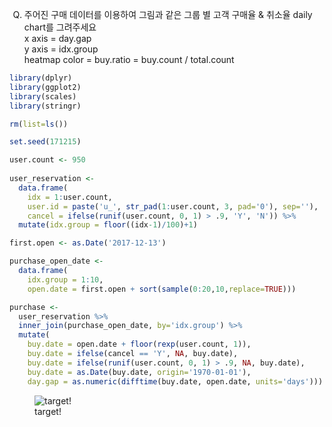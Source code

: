 Q) 주어진 구매 데이터를 이용하여 그림과 같은 그룹 별 고객 구매율 & 취소율 daily chart를 그려주세요  
x axis = day.gap  
y axis = idx.group  
heatmap color = buy.ratio = buy.count / total.count  

```r
library(dplyr)
library(ggplot2)
library(scales)
library(stringr)

rm(list=ls())

set.seed(171215)

user.count <- 950
  
user_reservation <- 
  data.frame(
    idx = 1:user.count,
    user.id = paste('u_', str_pad(1:user.count, 3, pad='0'), sep=''),
    cancel = ifelse(runif(user.count, 0, 1) > .9, 'Y', 'N')) %>%
  mutate(idx.group = floor((idx-1)/100)+1)

first.open <- as.Date('2017-12-13')

purchase_open_date <-
  data.frame(
    idx.group = 1:10,
    open.date = first.open + sort(sample(0:20,10,replace=TRUE)))

purchase <-
  user_reservation %>%
  inner_join(purchase_open_date, by='idx.group') %>%
  mutate(
    buy.date = open.date + floor(rexp(user.count, 1)),
    buy.date = ifelse(cancel == 'Y', NA, buy.date),
    buy.date = ifelse(runif(user.count, 0, 1) > .9, NA, buy.date),
    buy.date = as.Date(buy.date, origin='1970-01-01'),
    day.gap = as.numeric(difftime(buy.date, open.date, units='days')))
```

![target!](daily_purchase_by_group_result_.PNG)
